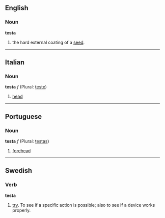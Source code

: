 ==English==
===Noun===
'''testa'''

#the hard external coating of a [[seed]].

----

==Italian==
===Noun===
'''testa''' ''f'' (Plural: [[teste]])

#[[head]]

----

==Portuguese==
===Noun===
'''testa''' ''f'' (Plural: [[testas]])

# [[forehead]]

----

==Swedish==
===Verb===
'''testa'''

# [[try]]. To see if a specific action is possible; also to see if a device works properly.
